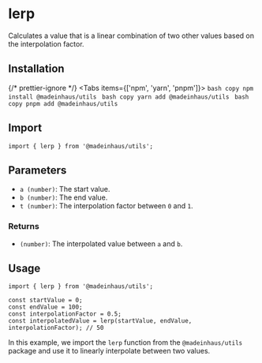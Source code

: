 # lerp

Calculates a value that is a linear combination of two other values based on the interpolation factor.

## Installation


{/* prettier-ignore */}
<Tabs items={['npm', 'yarn', 'pnpm']}>
    <Tab>
        ```bash copy
        npm install @madeinhaus/utils
        ```
    </Tab>
    <Tab>
        ```bash copy
        yarn add @madeinhaus/utils
        ```
    </Tab>
    <Tab>
        ```bash copy
        pnpm add @madeinhaus/utils
        ```
    </Tab>
</Tabs>

## Import

```tsx
import { lerp } from '@madeinhaus/utils';
```


## Parameters

- `a (number)`: The start value.
- `b (number)`: The end value.
- `t (number)`: The interpolation factor between `0` and `1`.

### Returns

- `(number)`: The interpolated value between `a` and `b`.

## Usage

```tsx copy showLineNumbers
import { lerp } from '@madeinhaus/utils';

const startValue = 0;
const endValue = 100;
const interpolationFactor = 0.5;
const interpolatedValue = lerp(startValue, endValue, interpolationFactor); // 50
```

In this example, we import the `lerp` function from the `@madeinhaus/utils` package and use it to linearly interpolate between two values.